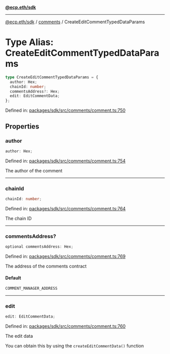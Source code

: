 [**@ecp.eth/sdk**](../../index.mdx)

***

[@ecp.eth/sdk](/sdk-reference/index.mdx) / [comments](/sdk-reference/comments/index.mdx) / CreateEditCommentTypedDataParams

# Type Alias: CreateEditCommentTypedDataParams

```ts
type CreateEditCommentTypedDataParams = {
  author: Hex;
  chainId: number;
  commentsAddress?: Hex;
  edit: EditCommentData;
};
```

Defined in: [packages/sdk/src/comments/comment.ts:750](https://github.com/ecp-eth/comments-monorepo/blob/main/packages/sdk/src/comments/comment.ts#L750)

## Properties

### author

```ts
author: Hex;
```

Defined in: [packages/sdk/src/comments/comment.ts:754](https://github.com/ecp-eth/comments-monorepo/blob/main/packages/sdk/src/comments/comment.ts#L754)

The author of the comment

***

### chainId

```ts
chainId: number;
```

Defined in: [packages/sdk/src/comments/comment.ts:764](https://github.com/ecp-eth/comments-monorepo/blob/main/packages/sdk/src/comments/comment.ts#L764)

The chain ID

***

### commentsAddress?

```ts
optional commentsAddress: Hex;
```

Defined in: [packages/sdk/src/comments/comment.ts:769](https://github.com/ecp-eth/comments-monorepo/blob/main/packages/sdk/src/comments/comment.ts#L769)

The address of the comments contract

#### Default

```ts
COMMENT_MANAGER_ADDRESS
```

***

### edit

```ts
edit: EditCommentData;
```

Defined in: [packages/sdk/src/comments/comment.ts:760](https://github.com/ecp-eth/comments-monorepo/blob/main/packages/sdk/src/comments/comment.ts#L760)

The edit data

You can obtain this by using the `createEditCommentData()` function
